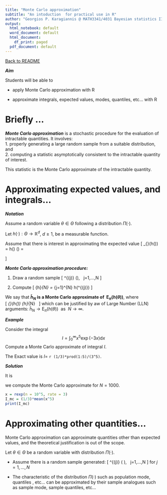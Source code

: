 ```yaml
---
title: "Monte Carlo approximation"
subtitle: "An intoduction  for practical use in R"
author: "Georgios P. Karagiannis @ MATH3341/4031 Bayesian statistics III/IV (practical implementation)"
output:
  html_notebook: default
  word_document: default
  html_document:
    df_print: paged
  pdf_document: default
---
```

[Back to README](https://github.com/georgios-stats/Bayesian_Statistics/tree/master/ComputerPracticals#details-about-computer-practicals)

***Aim***

Students will be able to  
 
+ apply Monte Carlo approximation with R  

+ approximate integrals, expected values, modes, quantiles, etc... with R   

<!-- ***Reading material*** -->

<!-- + Nothing in particular, details will be learned in Term 2    -->

# Briefly ...   

***Monte Carlo approximation*** is a stochastic procedure for the evaluation of intractable quantities. It involves:         
1. properly generating a large random sample from a suitable distribution, and   
2. computing a statistic asymptotically consistent to the intractable quantity of interest.

This statistic is the Monte Carlo approximate of the intractable quantity. 

# Approximating expected values, and integrals...  

***Notation***

Assume a random variable $\theta\in\Theta$ following a distribution $\Pi(\cdot)$. 

Let $h(\cdot):\Theta\rightarrow\mathbb{R}^{d}$, $d\ge1$, be a measurable function. 

Assume that there is interest in approximating the expected value
\[
\text{E}_{\pi}(h(\theta)) 
= 
\int h(\theta) \text{d}\Pi(\theta)
=
\begin{cases}
\int h(\theta) \pi(\theta) \text{d}\theta, \ \text{cont.} \\
\\
\sum h(\theta) \pi(\theta) , \ \text{discr.} 
\end{cases}
\]


***Monte Carlo approximation procedure:***  

1. Draw a random sample 
\[
\theta^{(j)} \sim \Pi(\cdot), \  \text{for }j=1,...,N
\]

2. Compute 
\[
\bar{h}_{N} = \frac{1}{N}\sum_{j=1}^{N} h(\theta^{(j)})
\]

We say that **$\bar{h}_{N}$ is a Monte Carlo approximate of $\ \text{E}_{\pi}(h(\theta))$**, where   
\[
\text{E}_{\pi}(h(\theta))  \approx \bar{h}_{N} \ \text{ when $N$ is large enough.}
\] 
which can be justified by aw of Large Number (LLN) arguments: $\bar{h}_{N} \rightarrow \text{E}_{\pi}(h(\theta))  \ \text{ as } \ N\rightarrow\infty$. 

<!-- ***Justification***    -->

<!-- This can be justified by using arguments based on the Law of Large Number (LLN), which under specific assumtions (discussed in Term 2) implies that    -->
<!-- \[ -->
<!-- \bar{h}_{N} \rightarrow \text{E}_{\pi}(h(\theta))  \ \text{ as } \ N\rightarrow\infty. -->
<!-- \] -->


<!-- ***Monte Carlo approximations of popular quantities***  -->

<!-- Assume you have generated a random sample -->
<!-- \[ -->
<!-- \theta^{(j)} \sim \pi(\text{d}\theta), \  \text{for }j=1,...,N -->
<!-- \] -->

<!-- then    -->

<!-- + ***Mean*** -->
<!-- \[ -->
<!-- \text{E}_{\pi}(\theta)  \approx \frac{1}{N}\sum_{j=1}^{N} \theta^{(j)}. -->
<!-- \]  -->
<!--     + is approximated by the sample arithmetic mean. -->

<!-- + ***Variance*** -->
<!-- \begin{align*} -->
<!-- \text{Var}_{\pi}(\theta) -->
<!-- &= -->
<!-- \text{E}_{\pi}(\theta^{2})-(\text{E}_{\pi}(\theta))^{2} \\ -->
<!-- &\approx  -->
<!-- \frac{1}{N}\sum_{j=1}^{N} \left(\theta^{(j)}\right)^{2} - \left(\frac{1}{N}\sum_{j=1}^{N} \theta^{(j)}\right)^{2} -->
<!-- =s_\theta^2. -->
<!-- \end{align*} -->
<!--     + is approximated by the sample variance. -->

<!-- + ***Probability*** -->
<!-- \begin{align*} -->
<!-- \text{Pr}_{\pi}(\theta\in A) -->
<!-- &= -->
<!-- \text{E}_{\pi}(\text{1}(\theta\in A))\\ -->
<!-- &\approx  -->
<!-- \frac{1}{N}\sum_{j=1}^{N} \text{1}(\theta^{(j)}\in A). -->
<!-- \end{align*} -->
<!--     + is approximated by the sample frequency. -->

<!-- + ***Comulative Distribution Function (CDF)*** -->
<!-- \begin{align*} -->
<!-- \text{F}_{\pi}(\theta=c)=\text{Pr}_{\pi}(\theta\le c) -->
<!-- &= -->
<!-- \text{E}_{\pi}(\text{1}(\theta \le c)) \\ -->
<!-- &\approx  -->
<!-- \frac{1}{N}\sum_{j=1}^{N} \text{1}(\theta^{(j)} \le c). -->
<!-- \end{align*} -->
<!--     + is approximated by the empirical cumulative function. -->

<!-- + ***Probability Density Function (PDF)*** -->
<!-- \begin{align*} -->
<!-- \pi(\vartheta) -->
<!-- &= \lim_{\epsilon\rightarrow 0}\frac{\text{F}_{\pi}(\theta=\vartheta+\epsilon)-\text{F}_{\pi}(\theta=\vartheta-\epsilon)}{2\epsilon}\\ -->
<!-- &\approx\frac{1}{2\epsilon}\frac{1}{N}\sum_{j=1}^{N} \text{1}\left(\theta^{(j)}\in (\vartheta-\epsilon,\vartheta+\epsilon]\right) \  \text{for small }\epsilon -->
<!-- \end{align*}  -->
<!--     + is approximated by the histogram with bandwith $\epsilon$; i.e. `?hist`.    -->
<!--     + This approximation can be understood by plugging in the MC approximator of the CDF in the ratio and by chosing a 'small'  $\epsilon$ in the limit in the  exact  expresion.  -->

***Example***

Consider the integral
$$
I = \int_{0}^{\infty} x^{5} \exp(-3x)\text{d}x
$$
Compute a Monte Carlo approximate of integral $I$.

The Exact value is $I=$ `r (1/3)*prod(1:5)/(3^5)`.

***Solution***

It is
\begin{align*}
I 
&= \int_{0}^{\infty} x^{5} \exp(-3x)\text{d}x 
\  \  = \int x^{5} \frac{1}{3}3\exp(-3x)\text{1}(x\in(0,\infty))\text{d}x \\
&= \frac{1}{3}\int x^{5} \underset{=\text{d}\Pi_{\text{Exp}(3)}(x)}{\underbrace{3\exp(-3x)\text{1}(x\in(0,\infty))\text{d}x}}
\  \  = \frac{1}{3}\int x^{5}\text{d}\Pi_{\text{Exp}(3)}(x)
= \frac{1}{3}\text{E}_{\text{Exp}(3)} (x^{5}) \\
&\approx \frac{1}{3}\frac{1}{N}\sum_{j=1}^{N}\left(x^{(j)}\right)^{5}, \  \  \text{ where } \  \  x^{(j)}\sim  \text{Exp}(3)
\end{align*}

we compute the Monte Carlo approximate for $N=1000$.   


```r
x = rexp(n = 10^5, rate = 3)
I_mc = (1/3)*mean(x^5)
print(I_mc)
```


# Approximating other quantities...

Monte Carlo approximation can approximate quantities other than expected values, and the theoretical justification is out of the scope.

Let $\theta\in\Theta$ be a random variable with distribution $\Pi(\cdot)$.    

+ Assume there is a random sample generated: 
\[
\theta^{(j)} \sim \Pi( \cdot ), \  \text{for }j=1,...,N
\]
for $j=1,...,N$   

+ The characteristic of the distribution $\Pi(\cdot)$ such as population mode, quantiles , etc... can be approximated by their sample analogues such as sample mode, sample quantiles, etc...


<!-- Based on the MC approximation:       -->

<!-- + the population mode  $$M(\theta)=\arg\max_{\theta}\left(\pi(\theta)\right)$$ can be approximated by the sample mode computed from the sample  $\{\theta^{(1)},...,\theta^{(N)}\}$.   -->

<!-- $$ -->
<!-- \text{M}_{\pi}(h(\theta)) -->
<!-- \approx -->
<!-- \hat{\text{M}}\left(h(x^{(1)}),...,h(x^{(N)})\right) -->
<!-- $$ -->

<!-- + the population $\alpha$th quantile $$Q_{\alpha}(\theta)=\text{F}_{\pi}^{-1}(\alpha)$$ can be approximated by the empirical $\alpha$th quantile computed from the sample  $\{\theta^{(1)},...,\theta^{(N)}\}$.   -->


<!-- $$ -->
<!-- \text{Q}_{\pi}(h(\theta)) -->
<!-- \approx -->
<!-- \hat{\text{Q}}\left(h(x^{(1)}),...,h(x^{(N)})\right) -->
<!-- $$ -->


<!-- # Practical matters   -->

<!-- A this stage, several questions exist   -->

<!-- + What should be the sample size $N$ for the MC approximation to be reliable?.   -->

<!--     + you will learn thin in Term 2, but for now the larger the better. -->

<!-- + How can I draw the sample from the posterior distribution with PDF/PMF    -->
<!-- $$ -->
<!-- \pi(\theta|y_{1:n}) =\frac{f(y_{1:n}|\theta)\pi(\theta)}{\int f(y_{1:n}|\theta)\pi(\theta)\text{d}\theta} -->
<!-- $$ -->
<!-- or a predictive distribution with PDF/PMF  -->
<!-- $$ -->
<!-- f(y_{n+1}|y_{1:n}) =\int f(y_{n+1}|\theta) \pi(\text{d}\theta|y_{1:n}) -->
<!-- $$ -->
<!-- in cases that we cannot even calculate the integrals involved?   -->

<!--     + you can use the R function `stan{rstan}` that allows you to draw a sample.  -->



